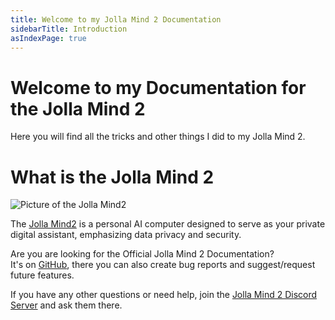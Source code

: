 ```yaml
---
title: Welcome to my Jolla Mind 2 Documentation
sidebarTitle: Introduction
asIndexPage: true
---
```

# Welcome to my Documentation for the Jolla Mind 2

Here you will find all the tricks and other things I did to my Jolla Mind 2.

# What is the Jolla Mind 2

![Picture of the Jolla Mind2](https://docs-mind2.s3.cubbit.eu/jolla-mind-2.webp)

The [Jolla Mind2](https://www.jollamind2.com/) is a personal AI computer designed to serve as your private digital assistant,
emphasizing data privacy and security.

Are you are looking for the Official Jolla Mind 2 Documentation? <br />
It's on [GitHub](https://github.com/venhoai/jolla-mind2), there you can also create bug reports and suggest/request future features.

If you have any other questions or need help,
join the [Jolla Mind 2 Discord Server](https://discord.gg/CjGEnzWzGm) and ask them there.
